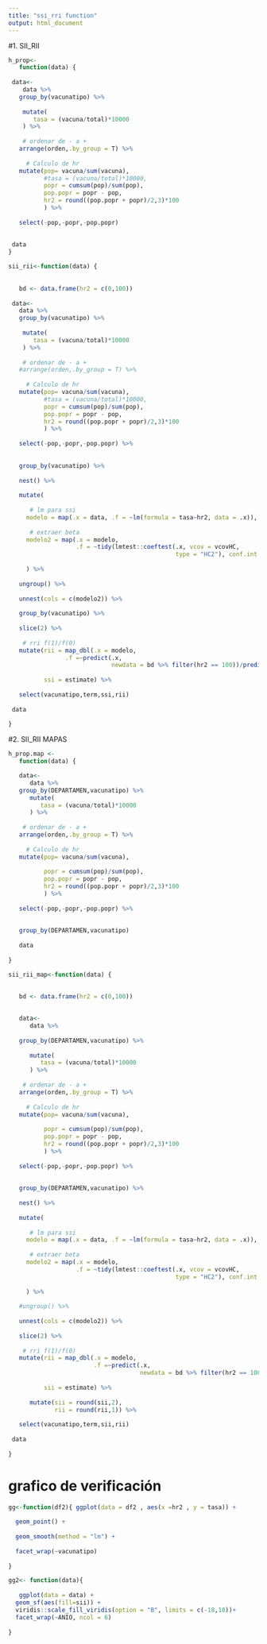 ```yaml
---
title: "ssi_rri function"
output: html_document
---
```


#1. SII_RII

```r
h_prop<-
   function(data) {
   
 data<-
    data %>% 
   group_by(vacunatipo) %>%  
    
    mutate(
       tasa = (vacuna/total)*10000
    ) %>% 
   
    # ordenar de - a +
   arrange(orden,.by_group = T) %>% 
   
     # Calculo de hr
   mutate(pop= vacuna/sum(vacuna),
          #tasa = (vacuna/total)*10000,
          popr = cumsum(pop)/sum(pop),
          pop.popr = popr - pop,
          hr2 = round((pop.popr + popr)/2,3)*100
          ) %>% 
   
   select(-pop,-popr,-pop.popr)
 
 
 data 
}
```


```r
sii_rii<-function(data) {
   
   
   bd <- data.frame(hr2 = c(0,100))
 
 data<-
   data %>% 
   group_by(vacunatipo) %>%  
    
    mutate(
       tasa = (vacuna/total)*10000
    ) %>% 
   
    # ordenar de - a +
   #arrange(orden,.by_group = T) %>% 
   
     # Calculo de hr
   mutate(pop= vacuna/sum(vacuna),
          #tasa = (vacuna/total)*10000,
          popr = cumsum(pop)/sum(pop),
          pop.popr = popr - pop,
          hr2 = round((pop.popr + popr)/2,3)*100
          ) %>% 
   
   select(-pop,-popr,-pop.popr) %>% 
 
   
   group_by(vacunatipo) %>% 
   
   nest() %>% 
   
   mutate(
     
      # lm para ssi 
     modelo = map(.x = data, .f = ~lm(formula = tasa~hr2, data = .x)),
     
      # extraer beta
     modelo2 = map(.x = modelo, 
                   .f = ~tidy(lmtest::coeftest(.x, vcov = vcovHC, 
                                               type = "HC2"), conf.int = T)),
 
     ) %>% 
   
   ungroup() %>% 
   
   unnest(cols = c(modelo2)) %>% 
   
   group_by(vacunatipo) %>% 
   
   slice(2) %>%
   
    # rri f(1)/f(0)
   mutate(rii = map_dbl(.x = modelo,
                .f =~predict(.x,
                             newdata = bd %>% filter(hr2 == 100))/predict(.x,newdata = bd %>% filter(hr2 == 0))),
          
          ssi = estimate) %>% 
   
   select(vacunatipo,term,ssi,rii)
 
 data
 
}

```




#2. SII_RII MAPAS

```r
h_prop.map <-
   function(data) {

   data<-
      data %>% 
   group_by(DEPARTAMEN,vacunatipo) %>% 
      mutate(
         tasa = (vacuna/total)*10000 
      ) %>% 
   
    # ordenar de - a +
   arrange(orden,.by_group = T) %>% 
   
     # Calculo de hr
   mutate(pop= vacuna/sum(vacuna),
          
          popr = cumsum(pop)/sum(pop),
          pop.popr = popr - pop,
          hr2 = round((pop.popr + popr)/2,3)*100
          ) %>% 
   
   select(-pop,-popr,-pop.popr) %>% 
 
   
   group_by(DEPARTAMEN,vacunatipo) 
   
   data
   
}
```


```r

sii_rii_map<-function(data) {
   
   
   bd <- data.frame(hr2 = c(0,100))
 

   data<-
      data %>% 
      
   group_by(DEPARTAMEN,vacunatipo) %>% 
      
      mutate(
         tasa = (vacuna/total)*10000
      ) %>% 
   
    # ordenar de - a +
   arrange(orden,.by_group = T) %>% 
   
     # Calculo de hr
   mutate(pop= vacuna/sum(vacuna),
          
          popr = cumsum(pop)/sum(pop),
          pop.popr = popr - pop,
          hr2 = round((pop.popr + popr)/2,3)*100
          ) %>% 
   
   select(-pop,-popr,-pop.popr) %>% 
 
   
   group_by(DEPARTAMEN,vacunatipo) %>% 
   
   nest() %>% 
   
   mutate(
     
      # lm para ssi 
     modelo = map(.x = data, .f = ~lm(formula = tasa~hr2, data = .x)),
     
      # extraer beta
     modelo2 = map(.x = modelo, 
                   .f = ~tidy(lmtest::coeftest(.x, vcov = vcovHC, 
                                               type = "HC2"), conf.int = T)),
 
     ) %>% 
   
   #ungroup() %>% 
   
   unnest(cols = c(modelo2)) %>% 
   
   slice(2) %>%
   
    # rri f(1)/f(0)
   mutate(rii = map_dbl(.x = modelo,
                        .f =~predict(.x,
                                     newdata = bd %>% filter(hr2 == 100))/predict(.x,newdata = bd %>% filter(hr2 == 0))),
          
          sii = estimate) %>% 
      
      mutate(sii = round(sii,2),
             rii = round(rii,1)) %>% 
   
   select(vacunatipo,term,sii,rii)
 
 data
 
}
```

# grafico de verificación

```r
gg<-function(df2){ ggplot(data = df2 , aes(x =hr2 , y = tasa)) +
  
  geom_point() +
  
  geom_smooth(method = "lm") +
  
  facet_wrap(~vacunatipo)
   
}
```


```r
gg2<- function(data){ 
   
   ggplot(data = data) + 
  geom_sf(aes(fill=sii)) +
  viridis::scale_fill_viridis(option = "B", limits = c(-18,18))+
  facet_wrap(~ANIO, ncol = 6) 
   
}
```

